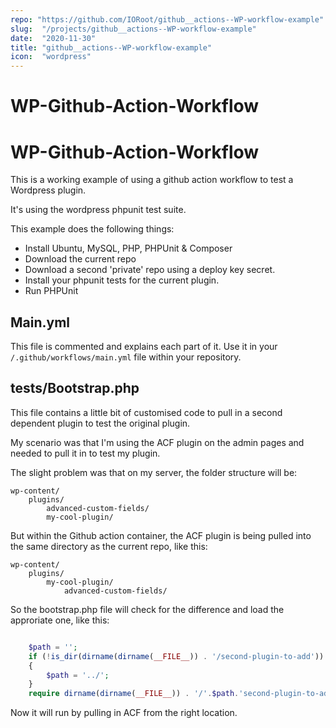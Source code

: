 ```yaml
---
repo: "https://github.com/IORoot/github__actions--WP-workflow-example"
slug:  "/projects/github__actions--WP-workflow-example"
date:  "2020-11-30"
title: "github__actions--WP-workflow-example"
icon:  "wordpress"
---
```


# WP-Github-Action-Workflow
# WP-Github-Action-Workflow

This is a working example of using a github action workflow to test a Wordpress plugin.

It's using the wordpress phpunit test suite.

This example does the following things:

- Install Ubuntu, MySQL, PHP, PHPUnit & Composer
- Download the current repo
- Download a second 'private' repo using a deploy key secret.
- Install your phpunit tests for the current plugin.
- Run PHPUnit 

## Main.yml

This file is commented and explains each part of it. Use it in your `/.github/workflows/main.yml` file within your repository.

## tests/Bootstrap.php

This file contains a little bit of customised code to pull in a second dependent plugin to test the original plugin.

My scenario was that I'm using the ACF plugin on the admin pages and needed to pull it in to test my plugin. 

The slight problem was that on my server, the folder structure will be:

    wp-content/
        plugins/
            advanced-custom-fields/
            my-cool-plugin/

But within the Github action container, the ACF plugin is being pulled into the same directory as the current repo, like this:

    wp-content/
        plugins/
            my-cool-plugin/ 
                advanced-custom-fields/

So the bootstrap.php file will check for the difference and load the approriate one, like this:

```php

    $path = '';
    if (!is_dir(dirname(dirname(__FILE__)) . '/second-plugin-to-add'))
    {
        $path = '../';
    }
    require dirname(dirname(__FILE__)) . '/'.$path.'second-plugin-to-add/my_second_plugin.php';		// ACF

```

Now it will run by pulling in ACF from the right location.


